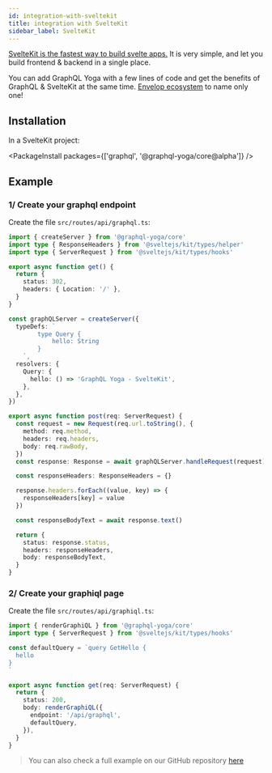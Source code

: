 ```yaml
---
id: integration-with-sveltekit
title: integration with SvelteKit
sidebar_label: SvelteKit
---
```


[SvelteKit is the fastest way to build svelte apps.](https://kit.svelte.dev/) It is very simple, and let you build frontend & backend in a single place.

You can add GraphQL Yoga with a few lines of code and get the benefits of GraphQL & SvelteKit at the same time. [Envelop ecosystem](https://www.envelop.dev) to name only one!

## Installation

In a SvelteKit project:

<PackageInstall packages={['graphql', '@graphql-yoga/core@alpha']} />

## Example

### 1/ Create your graphql endpoint

Create the file `src/routes/api/graphql.ts`:

```ts
import { createServer } from '@graphql-yoga/core'
import type { ResponseHeaders } from '@sveltejs/kit/types/helper'
import type { ServerRequest } from '@sveltejs/kit/types/hooks'

export async function get() {
  return {
    status: 302,
    headers: { Location: '/' },
  }
}

const graphQLServer = createServer({
  typeDefs: `
		type Query {
			hello: String
		}
	`,
  resolvers: {
    Query: {
      hello: () => 'GraphQL Yoga - SvelteKit',
    },
  },
})

export async function post(req: ServerRequest) {
  const request = new Request(req.url.toString(), {
    method: req.method,
    headers: req.headers,
    body: req.rawBody,
  })
  const response: Response = await graphQLServer.handleRequest(request)

  const responseHeaders: ResponseHeaders = {}

  response.headers.forEach((value, key) => {
    responseHeaders[key] = value
  })

  const responseBodyText = await response.text()

  return {
    status: response.status,
    headers: responseHeaders,
    body: responseBodyText,
  }
}
```

### 2/ Create your graphiql page

Create the file `src/routes/api/graphiql.ts`:

```ts
import { renderGraphiQL } from '@graphql-yoga/core'
import type { ServerRequest } from '@sveltejs/kit/types/hooks'

const defaultQuery = `query GetHello {
  hello
}
`

export async function get(req: ServerRequest) {
  return {
    status: 200,
    body: renderGraphiQL({
      endpoint: '/api/graphql',
      defaultQuery,
    }),
  }
}
```

> You can also check a full example on our GitHub repository [here](https://github.com/dotansimha/graphql-yoga/tree/master/examples/sveltekit)
